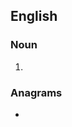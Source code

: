 ==English==

===Noun===
{{head|en|noun plural form}}

# {{plural of|ageist|lang=en}}

===Anagrams===
* {{anagrams|en|a=aegisst|sagiest}}